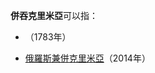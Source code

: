 '''併吞克里米亞'''可以指：
* {{Internal link helper/ru|俄羅斯帝國併吞克里米亞|Присоединение Крыма к Российской империи}}（1783年）
* [[俄羅斯兼併克里米亞|俄羅斯兼併克里米亞]]（2014年）

{{disambiguation|Cat=六字消歧義}}